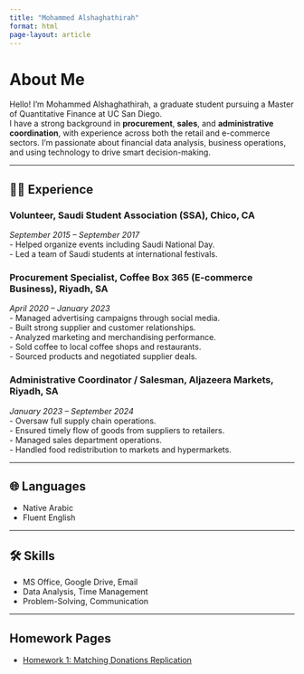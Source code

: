 ```yaml
---
title: "Mohammed Alshaghathirah"
format: html
page-layout: article
---
```


# About Me

Hello! I'm Mohammed Alshaghathirah, a graduate student pursuing a Master of Quantitative Finance at UC San Diego.  
I have a strong background in **procurement**, **sales**, and **administrative coordination**, with experience across both the retail and e-commerce sectors. I'm passionate about financial data analysis, business operations, and using technology to drive smart decision-making.

---

## 🧑‍💼 Experience

### **Volunteer**, Saudi Student Association (SSA), Chico, CA  
*September 2015 – September 2017*  
- Helped organize events including Saudi National Day.  
- Led a team of Saudi students at international festivals.

### **Procurement Specialist**, Coffee Box 365 (E-commerce Business), Riyadh, SA  
*April 2020 – January 2023*  
- Managed advertising campaigns through social media.  
- Built strong supplier and customer relationships.  
- Analyzed marketing and merchandising performance.  
- Sold coffee to local coffee shops and restaurants.  
- Sourced products and negotiated supplier deals.

### **Administrative Coordinator / Salesman**, Aljazeera Markets, Riyadh, SA  
*January 2023 – September 2024*  
- Oversaw full supply chain operations.  
- Ensured timely flow of goods from suppliers to retailers.  
- Managed sales department operations.  
- Handled food redistribution to markets and hypermarkets.

---

## 🌐 Languages

- Native Arabic  
- Fluent English  

---

## 🛠️ Skills

- MS Office, Google Drive, Email  
- Data Analysis, Time Management  
- Problem-Solving, Communication  

---

## Homework Pages

- [Homework 1: Matching Donations Replication](homework1.html)

